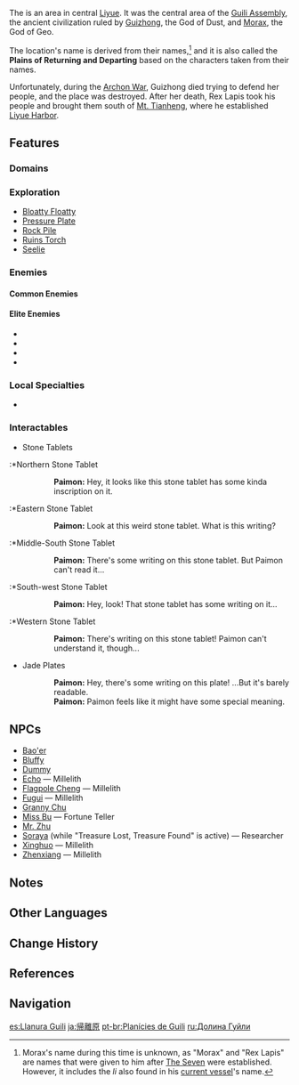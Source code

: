 {{Location Infobox
|image        = Guili Plains.png
|type         = Subarea
|region       = Liyue
|area         = Qiongji Estuary
}}
{{Description|Once, this was a thriving city where a certain flower bloomed in abundance. But all dreams must turn to waking. This earthly paradise was consumed by war, and those who gathered here were once again scattered.|Ruins of Guili}}
{{Description|This plain near Liyue Harbor used to be the location of a prosperous village.<br />After many misfortunes, it has been deserted, leaving nothing worthy of interest.|[[Expedition]] description}}
The {{Lang|'''Guili Plains'''|zh=归离原|zh_rm=Guīlí-yuán}} is an area in central [[Liyue]]. It was the central area of the [[Guili Assembly]], the ancient civilization ruled by [[Guizhong]], the God of Dust, and [[Morax]], the God of Geo.

The location's name is derived from their names,<ref group="Note">Morax's name during this time is unknown, as "Morax" and "Rex Lapis" are names that were given to him after [[The Seven]] were established. However, it includes the ''li'' also found in his [[Zhongli|current vessel]]'s name.</ref> and it is also called the '''Plains of Returning and Departing''' based on the characters taken from their names.

Unfortunately, during the [[Archon War]], Guizhong died trying to defend her people, and the place was destroyed. After her death, Rex Lapis took his people and brought them south of [[Mt. Tianheng]], where he established [[Liyue Harbor]].

==Features==
===Domains===
{{Domains by Category Gallery}}

===Exploration===
* [[Bloatty Floatty]]
* [[Pressure Plate]]
* [[Rock Pile]]
* [[Ruins Torch]]
* [[Seelie]]

===Enemies===
====Common Enemies====
{{Column|2|
* {{Enemy|Hilichurl}}
* {{Enemy|Hilichurl Fighter}}
* {{Enemy|Hilichurl Shooter}}
* {{Enemy|Hilichurl Berserker}}
* {{Enemy|Rock Shield Hilichurl Guard}}
* {{Enemy|Hilichurl Grenadier}}
* {{Enemy|Pyro Hilichurl Shooter}}
* {{Enemy|Cryo Hilichurl Shooter}}
* {{Enemy|Anemo Samachurl}}
* {{Enemy|Dendro Samachurl}}
* {{Enemy|Geo Samachurl}}
* {{Enemy|Hydro Samachurl}}
* {{Enemy|Cryo Slime}}
* {{Enemy|Pyro Slime}}
* {{Enemy|Large Dendro Slime}}
* {{Enemy|Treasure Hoarders: Scout}}
* {{Enemy|Treasure Hoarders: Gravedigger}}
* {{Enemy|Treasure Hoarders: Electro Potioneer}}
* {{Enemy|Treasure Hoarders: Pyro Potioneer}}
* {{Enemy|Cryo Whopperflower}}
}}

====Elite Enemies====
* {{Enemy|Cryo Abyss Mage}}
* {{Enemy|Rock Shieldwall Mitachurl}}
* {{Enemy|Wooden Shieldwall Mitachurl}}
* {{Enemy|Ruin Guard}}

===Local Specialties===
*{{Item|Violetgrass}}

===Interactables===
*Stone Tablets
:*Northern Stone Tablet
{{Dialogue start}}
::'''Paimon:''' Hey, it looks like this stone tablet has some kinda inscription on it.
{{Dialogue end}}
:*Eastern Stone Tablet
{{Dialogue start}}
::'''Paimon:''' Look at this weird stone tablet. What is this writing?
{{Dialogue end}}
:*Middle-South Stone Tablet
{{Dialogue start}}
::'''Paimon:''' There's some writing on this stone tablet. But Paimon can't read it...
{{Dialogue end}}
:*South-west Stone Tablet
{{Dialogue start}}
::'''Paimon:''' Hey, look! That stone tablet has some writing on it...
{{Dialogue end}}
:*Western Stone Tablet
{{Dialogue start}}
::'''Paimon:'''  There's writing on this stone tablet! Paimon can't understand it, though...
{{Dialogue end}}
*Jade Plates
{{Dialogue start}}
::'''Paimon:''' Hey, there's some writing on this plate! ...But it's barely readable.
::'''Paimon:''' Paimon feels like it might have some special meaning.
{{Dialogue end}}

==NPCs==
* [[Bao'er]]
* [[Bluffy]]
* [[Dummy]]
* [[Echo]]  &mdash; Millelith
* [[Flagpole Cheng]]  &mdash; Millelith
* [[Fugui]]  &mdash; Millelith
* [[Granny Chu]]
* [[Miss Bu]]  &mdash; Fortune Teller
* [[Mr. Zhu]]
* [[Soraya]] (while "Treasure Lost, Treasure Found" is active)  &mdash; Researcher
* [[Xinghuo]]  &mdash; Millelith
* [[Zhenxiang]]  &mdash; Millelith

==Notes==
{{Reflist|note=1}}

==Other Languages==
{{Other Languages
|en      = Guili Plains
|zhs     = 归离原
|zhs_rm  = Guīlí-yuán
|zh_note = Derives from Guizhong and Morax's names.
|zht     = 歸離原
|zht_rm  = Guīlí-yuán
|zh_tl   = Plains of Returning and Departing
|ja      = {{Rubi|帰|き|離|り|原|はら}}
|ja_rm   = Kiri-hara<ref>[[Map]], Label: Guili Plains (Japanese)</ref>
|ja_tl   = Guili Plains
|ko      = {{tt|귀리|歸離}} {{tt|평원|平原}}
|ko_rm   = Gwiri Pyeong'won
|ko_tl   = Guili Plains
|es      = Llanura Guili
|es_tl   = Guili Plains
|fr      = Plaines Guili
|fr_tl   = Guili Plains
|ru      = Долина Гуйли
|ru_tl   = Guili Valley
|th      = Guili Plain
|vi      = {{tt|Quy Li Nguyên|歸離原}}
|vi_tl   = Plains of Returning and Departing{{Sino|vi}}
|de      = Guili-Ebene
|de_tl   = Guili Plains
|id      = Guili Plains
|pt      = Planícies de Guili
|pt_tl   = Guili Plains
}}

==Change History==
{{Change History|1.0}}

==References==
{{Reflist}}

==Navigation==
{{Area Navbox|Liyue}}

[[es:Llanura Guili]]
[[ja:帰離原]]
[[pt-br:Planícies de Guili]]
[[ru:Долина Гуйли]]